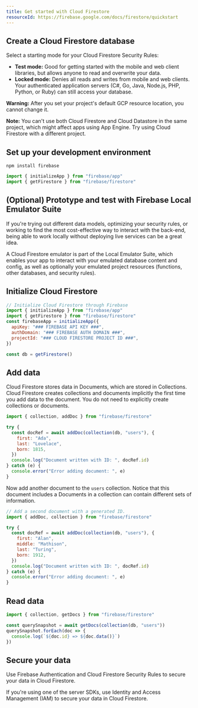 ```yaml
---
title: Get started with Cloud Firestore
resourceId: https://firebase.google.com/docs/firestore/quickstart
---
```


## Create a Cloud Firestore database

Select a starting mode for your Cloud Firestore Security Rules:

- **Test mode:** Good for getting started with the mobile and web client
  libraries, but allows anyone to read and overwrite your data.
- **Locked mode:** Denies all reads and writes from mobile and web clients. Your
  authenticated application servers (C#, Go, Java, Node.js, PHP, Python, or
  Ruby) can still access your database.

**Warning:** After you set your project's default GCP resource location, you
cannot change it.

**Note:** You can't use both Cloud Firestore and Cloud Datastore in the same
project, which might affect apps using App Engine. Try using Cloud Firestore
with a different project.

## Set up your development environment

```shell
npm install firebase
```

```js
import { initializeApp } from "firebase/app"
import { getFirestore } from "firebase/firestore"
```

## (Optional) Prototype and test with Firebase Local Emulator Suite

If you're trying out different data models, optimizing your security rules, or
working to find the most cost-effective way to interact with the back-end, being
able to work locally without deploying live services can be a great idea.

A Cloud Firestore emulator is part of the Local Emulator Suite, which enables
your app to interact with your emulated database content and config, as well as
optionally your emulated project resources (functions, other databases, and
security rules).

## Initialize Cloud Firestore

```js
// Initialize Cloud Firestore through Firebase
import { initializeApp } from "firebase/app"
import { getFirestore } from "firebase/firestore"
const firebaseApp = initializeApp({
  apiKey: "### FIREBASE API KEY ###",
  authDomain: "### FIREBASE AUTH DOMAIN ###",
  projectId: "### CLOUD FIRESTORE PROJECT ID ###",
})

const db = getFirestore()
```

## Add data

Cloud Firestore stores data in Documents, which are stored in Collections. Cloud
Firestore creates collections and documents implicitly the first time you add
data to the document. You do not need to explicitly create collections or
documents.

```js
import { collection, addDoc } from "firebase/firestore"

try {
  const docRef = await addDoc(collection(db, "users"), {
    first: "Ada",
    last: "Lovelace",
    born: 1815,
  })
  console.log("Document written with ID: ", docRef.id)
} catch (e) {
  console.error("Error adding document: ", e)
}
```

Now add another document to the `users` collection. Notice that this document
includes a Documents in a collection can contain different sets of information.

```js
// Add a second document with a generated ID.
import { addDoc, collection } from "firebase/firestore"

try {
  const docRef = await addDoc(collection(db, "users"), {
    first: "Alan",
    middle: "Mathison",
    last: "Turing",
    born: 1912,
  })
  console.log("Document written with ID: ", docRef.id)
} catch (e) {
  console.error("Error adding document: ", e)
}
```

## Read data

```js
import { collection, getDocs } from "firebase/firestore"

const querySnapshot = await getDocs(collection(db, "users"))
querySnapshot.forEach(doc => {
  console.log(`${doc.id} => ${doc.data()}`)
})
```

## Secure your data

Use Firebase Authentication and Cloud Firestore Security Rules to secure your
data in Cloud Firestore.

If you're using one of the server SDKs, use Identity and Access Management (IAM)
to secure your data in Cloud Firestore.
